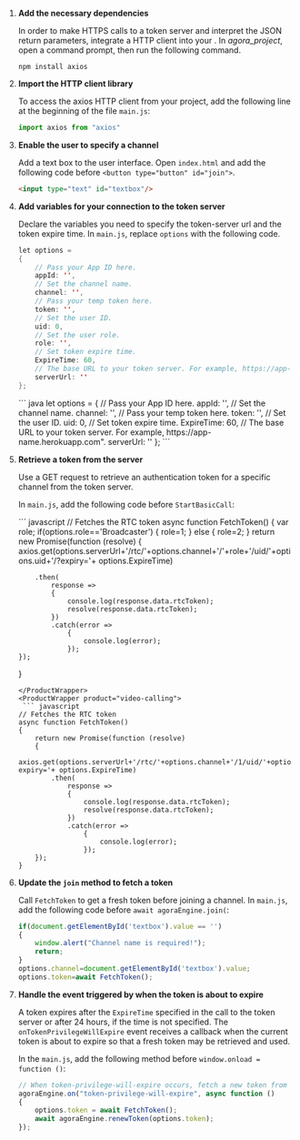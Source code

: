 <PlatformWrapper platform="web">
        


1.  **Add the necessary dependencies**

    In order to make HTTPS calls to a token server and interpret the JSON return parameters, integrate a HTTP client into your <Vpl k="CLIENT" />. In *agora\_project*, open a command prompt, then run the following command.

    ``` terminal
    npm install axios
    ```

2.  **Import the HTTP client library**

    To access the axios HTTP client from your project, add the following line at the beginning of the file `main.js`:

    ``` javascript
    import axios from "axios"
    ```

3.  **Enable the user to specify a channel**

    Add a text box to the user interface. Open `index.html` and add the following code before `<button type="button" id="join">`.

    ``` html
    <input type="text" id="textbox"/>
    ```

4.  **Add variables for your connection to the token server**

    Declare the variables you need to specify the token-server url and the token expire time. In `main.js`, replace `options` with the following code.
    <ProductWrapper product="interactive-live-streaming">
    ``` java
    let options =
    {
        // Pass your App ID here.
        appId: '',
        // Set the channel name.
        channel: '',
        // Pass your temp token here.
        token: '',
        // Set the user ID.
        uid: 0,
        // Set the user role.
        role: '',
        // Set token expire time.
        ExpireTime: 60,
        // The base URL to your token server. For example, https://app-name.herokuapp.com".
        serverUrl: ''
    };
    ```
    </ProductWrapper>
    <ProductWrapper product="video-calling">
    ``` java
    let options =
    {
        // Pass your App ID here.
        appId: '',
        // Set the channel name.
        channel: '',
        // Pass your temp token here.
        token: '',
        // Set the user ID.
        uid: 0,
        // Set token expire time.
        ExpireTime: 60,
        // The base URL to your token server. For example, https://app-name.herokuapp.com".
        serverUrl: ''
    };
    ```
    </ProductWrapper>


5.  **Retrieve a token from the server**

    Use a GET request to retrieve an authentication token for a specific channel from the token server.

    In `main.js`, add the following code before `StartBasicCall`:

    <ProductWrapper product="interactive-live-streaming">
     ``` javascript
    // Fetches the RTC token
    async function FetchToken()
    {
        var role;
        if(options.role=='Broadcaster')
        {
            role=1;
        }
        else
        {
            role=2;
        }
        return new Promise(function (resolve)
        {
            axios.get(options.serverUrl+'/rtc/'+options.channel+'/'+role+'/uid/'+options.uid+'/?expiry='+ options.ExpireTime)

            .then(
                response =>
                {
                    console.log(response.data.rtcToken);
                    resolve(response.data.rtcToken);
                })
                .catch(error =>
                    {
                        console.log(error);
                    });
        });
    }
    ```
    </ProductWrapper>
    <ProductWrapper product="video-calling">
     ``` javascript
    // Fetches the RTC token
    async function FetchToken()
    {
        return new Promise(function (resolve)
        {
            axios.get(options.serverUrl+'/rtc/'+options.channel+'/1/uid/'+options.uid+'/?expiry='+ options.ExpireTime)
            .then(
                response =>
                {
                    console.log(response.data.rtcToken);
                    resolve(response.data.rtcToken);
                })
                .catch(error =>
                    {
                        console.log(error);
                    });
        });
    }
    ```
    </ProductWrapper>


6.  **Update the `join` method to fetch a token**

    Call `FetchToken` to get a fresh token before joining a channel. In `main.js`, add the following code before `await agoraEngine.join(`:

    ``` javascript
    if(document.getElementById('textbox').value == '')
    {
        window.alert("Channel name is required!");
        return;
    }
    options.channel=document.getElementById('textbox').value;
    options.token=await FetchToken();
    ```

7.  **Handle the event triggered by <Vg k="AGORA_BACKEND" /> when the token is about to expire**

    A token expires after the `ExpireTime` specified in the call to the token server or after 24 hours, if the time is not specified. The `onTokenPrivilegeWillExpire` event receives a callback when the current token is about to expire so that a fresh token may be retrieved and used.

    In the `main.js`, add the following method before `window.onload = function ()`:

    ``` javascript
    // When token-privilege-will-expire occurs, fetch a new token from the server and call renewToken to renew the token.
    agoraEngine.on("token-privilege-will-expire", async function ()
    {
        options.token = await FetchToken();
        await agoraEngine.renewToken(options.token);
    });
    ```
</PlatformWrapper>
